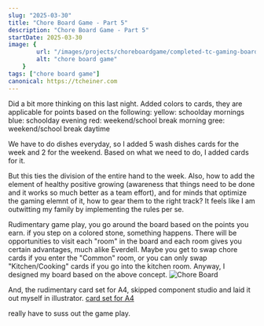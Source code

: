 ```yaml
---
slug: "2025-03-30"
title: "Chore Board Game - Part 5"
description: "Chore Board Game - Part 5"
startDate: 2025-03-30
image: {
        url: "/images/projects/choreboardgame/completed-tc-gaming-board-final.png",
        alt: "chore board game"
    }
tags: ["chore board game"]
canonical: https://tcheiner.com
---
```

Did a bit more thinking on this last night.
Added colors to cards, they are applicable for points based on the following:
yellow: schoolday mornings
blue: schoolday evening
red: weekend/school break morning
gree: weekend/school break daytime

We have to do dishes everyday, so I added 5 wash dishes cards for the week and 2 for the weekend.
Based on what we need to do, I added cards for it.

But this ties the division of the entire hand to the week.
Also, how to add the element of healthy positive growing (awareness that things need to be done and it works so much
better as a team effort), and for minds that optimize the gaming elemnt of it, how to gear them to the right track?  It
feels like I am outwitting my family by implementing the rules per se.

Rudimentary game play, you go around the board based on the points you earn.  if you step on a colored stone, something
happens.  There will be opportunities to visit each "room" in the board and each room gives you certain advantages, much
alike Everdell.  Maybe you get to swap chore cards if you enter the "Common" room, or you can only swap "Kitchen/Cooking"
cards if you go into the kitchen room.  Anyway, I designed my board based on the above concept.
![Chore Board](/images/projects/choreboardgame/completed-tc-gaming-board-final.png)

And, the rudimentary card set for A4, skipped component studio and laid it out myself in illustrator.
<a href="/images/projects/choreboardgame/completed-card-set-a4-combined.pdf">card set for A4</a>

really have to suss out the game play.
